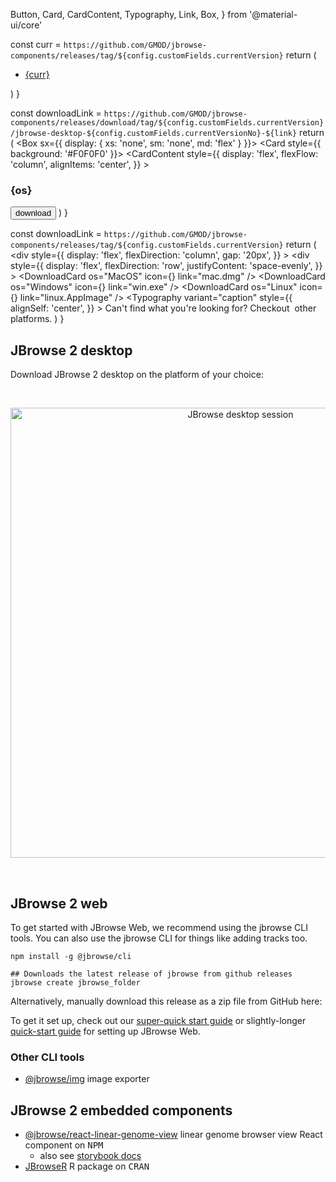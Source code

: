   Button,
  Card,
  CardContent,
  Typography,
  Link,
  Box,
} from '@material-ui/core'

  const curr = `https://github.com/GMOD/jbrowse-components/releases/tag/${config.customFields.currentVersion}`
  return (
    <div>
      <ul>
        <li>
          <a href={curr}>{curr}</a>
        </li>
      </ul>
    </div>
  )
}

  const downloadLink = `https://github.com/GMOD/jbrowse-components/releases/download/tag/${config.customFields.currentVersion}/jbrowse-desktop-${config.customFields.currentVersionNo}-${link}`
  return (
    <Box sx={{ display: { xs: 'none', sm: 'none', md: 'flex' } }}>
      <Card style={{ background: '#F0F0F0' }}>
        <CardContent
          style={{
            display: 'flex',
            flexFlow: 'column',
            alignItems: 'center',
          }}
        >
          <h3>{os}</h3>
          <Button
            variant="contained"
            color="primary"
            startIcon={icon}
            href={downloadLink}
          >
            download
          </Button>
        </CardContent>
      </Card>
    </Box>
  )
}

  const downloadLink = `https://github.com/GMOD/jbrowse-components/releases/tag/${config.customFields.currentVersion}`
  return (
    <div
      style={{
        display: 'flex',
        flexDirection: 'column',
        gap: '20px',
      }}
    >
      <div
        style={{
          display: 'flex',
          flexDirection: 'row',
          justifyContent: 'space-evenly',
        }}
      >
        <DownloadCard os="MacOS" icon={<Apple />} link="mac.dmg" />
        <DownloadCard os="Windows" icon={<DesktopWindows />} link="win.exe" />
        <DownloadCard
          os="Linux"
          icon={<ArrowDownward />}
          link="linux.AppImage"
        />
      </div>
      <Typography
        variant="caption"
        style={{
          alignSelf: 'center',
        }}
      >
        Can't find what you're looking for? Checkout&nbsp;
        <Link href={downloadLink}>other platforms</Link>.
      </Typography>
    </div>
  )
}

## JBrowse 2 desktop

Download JBrowse 2 desktop on the platform of your choice:

<DownloadCardContainer />

<br />

<p align="center">
  <img
    width="720"
    alt="JBrowse desktop session"
    src="/img/desktop-session.png"
  />
</p>
<br />

## JBrowse 2 web

To get started with JBrowse Web, we recommend using the jbrowse CLI tools.
You can also use the jbrowse CLI for things like adding tracks too.

```
npm install -g @jbrowse/cli

## Downloads the latest release of jbrowse from github releases
jbrowse create jbrowse_folder
```

Alternatively, manually download this release as a zip file from GitHub here:

<GithubLink />

To get it set up, check out our [super-quick start
guide](/docs/superquickstart_web) or slightly-longer [quick-start
guide](/docs/quickstart_web) for setting up JBrowse Web.

### Other CLI tools

- [@jbrowse/img](https://github.com/GMOD/jb2export/) image exporter

## JBrowse 2 embedded components

- [@jbrowse/react-linear-genome-view](https://www.npmjs.com/package/@jbrowse/react-linear-genome-view) linear genome browser view React component on <tt>NPM</tt>
  - also see [storybook docs](https://jbrowse.org/storybook/lgv/v1.4.4/?path=/story/getting-started--page)
- [JBrowseR](https://gmod.github.io/JBrowseR/) R package on <tt>CRAN</tt>
